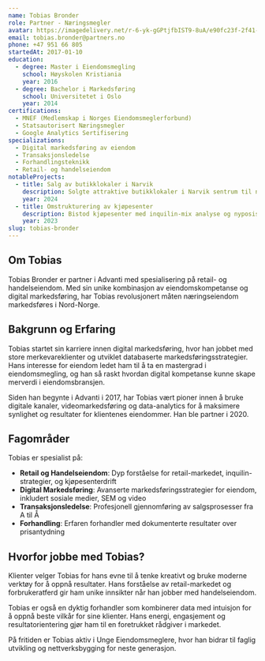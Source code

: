 ```yaml
---
name: Tobias Bronder
role: Partner - Næringsmegler
avatar: https://imagedelivery.net/r-6-yk-gGPtjfbIST9-8uA/e90fc23f-2f41-4f6b-302e-d83335f5bc00/public
email: tobias.bronder@partners.no
phone: +47 951 66 805
startedAt: 2017-01-10
education:
  - degree: Master i Eiendomsmegling
    school: Høyskolen Kristiania
    year: 2016
  - degree: Bachelor i Markedsføring
    school: Universitetet i Oslo
    year: 2014
certifications:
  - MNEF (Medlemskap i Norges Eiendomsmeglerforbund)
  - Statsautorisert Næringsmegler
  - Google Analytics Sertifisering
specializations:
  - Digital markedsføring av eiendom
  - Transaksjonsledelse
  - Forhandlingsteknikk
  - Retail- og handelseiendom
notableProjects:
  - title: Salg av butikklokaler i Narvik
    description: Solgte attraktive butikklokaler i Narvik sentrum til nasjonal kjede, og oppnådde 12% over prisantydning gjennom strategisk markedsføring.
    year: 2024
  - title: Omstrukturering av kjøpesenter
    description: Bistod kjøpesenter med inquilin-mix analyse og nyposisjonering som resulterte i 95% belegg og økt trafikk.
    year: 2023
slug: tobias-bronder
---
```


## Om Tobias

Tobias Bronder er partner i Advanti med spesialisering på retail- og handelseiendom. Med sin unike kombinasjon av eiendomskompetanse og digital markedsføring, har Tobias revolusjonert måten næringseiendom markedsføres i Nord-Norge.

## Bakgrunn og Erfaring

Tobias startet sin karriere innen digital markedsføring, hvor han jobbet med store merkevareklienter og utviklet databaserte markedsføringsstrategier. Hans interesse for eiendom ledet ham til å ta en mastergrad i eiendomsmegling, og han så raskt hvordan digital kompetanse kunne skape merverdi i eiendomsbransjen.

Siden han begynte i Advanti i 2017, har Tobias vært pioner innen å bruke digitale kanaler, videomarkedsføring og data-analytics for å maksimere synlighet og resultater for klientenes eiendommer. Han ble partner i 2020.

## Fagområder

Tobias er spesialist på:

- **Retail og Handelseiendom**: Dyp forståelse for retail-markedet, inquilin-strategier, og kjøpesenterdrift
- **Digital Markedsføring**: Avanserte markedsføringsstrategier for eiendom, inkludert sosiale medier, SEM og video
- **Transaksjonsledelse**: Profesjonell gjennomføring av salgsprosesser fra A til Å
- **Forhandling**: Erfaren forhandler med dokumenterte resultater over prisantydning

## Hvorfor jobbe med Tobias?

Klienter velger Tobias for hans evne til å tenke kreativt og bruke moderne verktøy for å oppnå resultater. Hans forståelse av retail-markedet og forbrukeratferd gir ham unike innsikter når han jobber med handelseiendom.

Tobias er også en dyktig forhandler som kombinerer data med intuisjon for å oppnå beste vilkår for sine klienter. Hans energi, engasjement og resultatorientering gjør ham til en foretrukket rådgiver i markedet.

På fritiden er Tobias aktiv i Unge Eiendomsmeglere, hvor han bidrar til faglig utvikling og nettverksbygging for neste generasjon.
